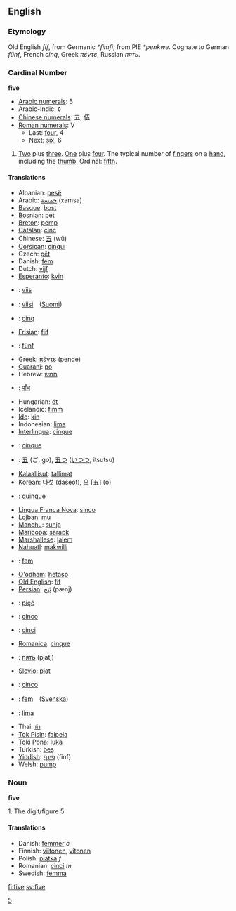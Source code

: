 ==English==
=== Etymology ===
Old English ''fíf'', from Germanic ''*fimfi'', from PIE ''*penkwe''. Cognate to German ''fünf'', French ''cinq'', Greek ''πέντε'', Russian ''пять''.

=== Cardinal Number ===
'''five'''

*[[w:Arabic numerals|Arabic numerals]]: 5
*Arabic-Indic: &#1637;
*[[w:Chinese numerals|Chinese numerals]]: 五, 伍
*[[w:Roman numerals|Roman numerals]]: V
**Last: [[four]], 4
**Next: [[six]], 6

# [[Two]] plus [[three]]. [[One]] plus [[four]]. The typical number of [[finger]]s on a [[hand]], including the [[thumb]]. Ordinal: [[fifth]].

==== Translations ====
*Albanian: [[pesë]]
*Arabic: [[خمسة]] (xamsa)
*[[Basque]]: [[bost]]
*[[Bosnian]]: pet
*[[Breton]]: [[pemp]]
*[[Catalan]]: [[cinc]]
*Chinese: [[五]] (wǔ)
*[[Corsican]]: [[cinqui]]
*Czech: [[pět]]
*Danish: [[fem]]
*Dutch: [[vijf]]
*[[Esperanto]]: [[kvin]]
*{{et}}: [[viis]]
*{{fi}}: [[viisi]]　([[:fi:viisi|Suomi]])
*{{fr}}: [[cinq]]
*[[Frisian]]: [[fiif]]
*{{de}}: [[fünf]]
*Greek: [[πέντε]] (pende)
*[[Guarani]]: [[po]]
*Hebrew: [[חמש]]
*{{hi}}: [[पाँच]]
*Hungarian: [[öt]]
*Icelandic: [[fimm]]
*[[Ido]]: [[kin]]
*Indonesian: [[lima]]
*[[Interlingua]]: [[cinque]]
*{{it}}: [[cinque]]
*{{ja}}: [[五]] (ご, go), [[五つ]] ([[いつつ]], itsutsu)
*[[Kalaallisut]]: [[tallimat]]
*Korean: [[다섯]] (daseot), [[오]] [五] (o)
*{{la}}: [[quinque]]
*[[Lingua Franca Nova]]: [[sinco]]
*[[Lojban]]: [[mu]]
*[[Manchu]]: [[sunja]]
*[[Maricopa]]: [[sarapk]]
*[[Marshallese]]: [[ļalem]]
*[[Nahuatl]]: [[makwilli]]
*{{no}}: [[fem]]
*[[O'odham]]: [[hetasp]]
*[[Old English]]: [[fif]]
*[[Persian]]: [[پَنج]] (pænj)
*{{pl}}: [[pięć]]
*{{pt}}: [[cinco]]
*{{ro}}: [[cinci]]
*[[Romanica]]: [[cinque]]
*{{ru}}: [[пять]] (pjatj)
*[[Slovio]]: [[piat]]
*{{es}}: [[cinco]]
*{{sv}}: [[fem]]　([[:sv:fem|Svenska]])
*{{tl}}: [[lima]]
*Thai: [[ห้า]]
*[[Tok Pisin]]: [[faipela]]
*[[Toki Pona]]: [[luka]]
*Turkish: [[beş]]
*[[Yiddish]]: [[פֿינף]] (finf)
*Welsh: [[pump]]

=== Noun ===
'''five'''

1. The digit/figure 5

==== Translations ====
*Danish: [[femmer]] ''c''
*Finnish: [[viitonen]], [[vitonen]]
*Polish: [[piątka]] ''f''
*Romanian: [[cinci]] ''m''
*Swedish: [[femma]]

[[fi:five]]
[[sv:five]]

[[Category:English cardinal numbers|5]]